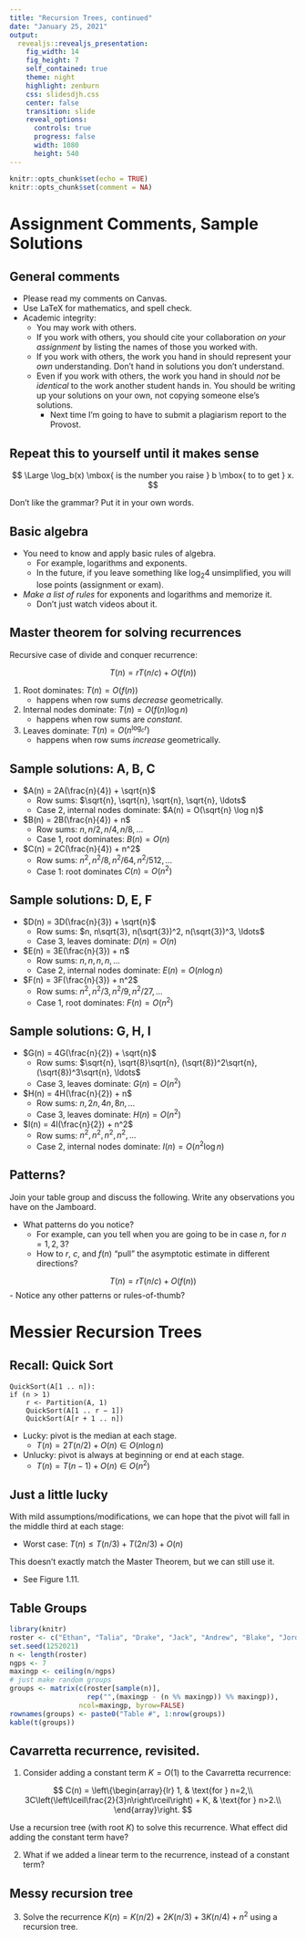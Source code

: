 ```yaml
---
title: "Recursion Trees, continued"
date: "January 25, 2021"
output: 
  revealjs::revealjs_presentation:
    fig_width: 14
    fig_height: 7
    self_contained: true
    theme: night
    highlight: zenburn
    css: slidesdjh.css
    center: false
    transition: slide
    reveal_options:
      controls: true
      progress: false
      width: 1080
      height: 540
---
```


```r
knitr::opts_chunk$set(echo = TRUE)
knitr::opts_chunk$set(comment = NA)
```

# Assignment Comments, Sample Solutions

## General comments

- Please read my comments on Canvas.
- Use LaTeX for mathematics, and spell check.
- Academic integrity:
    - You may work with others.
    - If you work with others, you should cite your collaboration *on your assignment* by listing the names of those you worked with.
    - If you work with others, the work you hand in should represent your *own* understanding. Don't hand in solutions you don't understand.
    - Even if you work with others, the work you hand in should *not* be *identical* to the work another student hands in. You should be writing up your solutions on your own, not copying someone else's solutions.
        - Next time I'm going to have to submit a plagiarism report to the Provost.
        
## Repeat this to yourself until it makes sense

$$
\mbox{}
$$

$$
\Large
\log_b(x) \mbox{ is the number you raise } b \mbox{ to to get } x.
$$

$$
\mbox{}
$$

Don't like the grammar? Put it in your own words.

## Basic algebra

- You need to know and apply basic rules of algebra.
    - For example, logarithms and exponents.
    - In the future, if you leave something like $\log_2 4$ unsimplified, you will lose points (assignment or exam).
- *Make a list of rules* for exponents and logarithms and memorize it.
    - Don't just watch videos about it.
    
## Master theorem for solving recurrences

Recursive case of divide and conquer recurrence:

$$
T(n) = rT(n/c) + O(f(n))
$$

1. Root dominates: $T(n) = O(f(n))$
    - happens when row sums *decrease* geometrically.
2. Internal nodes dominate: $T(n) = O(f(n)\log n)$
    - happens when row sums are *constant*.
3. Leaves dominate: $T(n) = O(n^{\log_c r})$
    - happens when row sums *increase* geometrically.
    
## Sample solutions: A, B, C

- $A(n) = 2A(\frac{n}{4}) + \sqrt{n}$
    - Row sums: $\sqrt{n}, \sqrt{n}, \sqrt{n}, \sqrt{n}, \ldots$
    - Case 2, internal nodes dominate: $A(n) = O(\sqrt{n} \log n)$
    
- $B(n) = 2B(\frac{n}{4}) +  n$
    - Row sums: $n, n/2, n/4, n/8, \ldots$
    - Case 1, root dominates: $B(n) = O(n)$

- $C(n) = 2C(\frac{n}{4}) + n^2$
    - Row sums: $n^2, n^2/8, n^2/64, n^2/512, \ldots$
    - Case 1: root dominates $C(n) = O(n^2)$

## Sample solutions: D, E, F

- $D(n) = 3D(\frac{n}{3}) + \sqrt{n}$
    - Row sums: $n, n\sqrt{3}, n(\sqrt{3})^2, n(\sqrt{3})^3, \ldots$
    - Case 3, leaves dominate: $D(n) =  O(n)$
    
- $E(n) = 3E(\frac{n}{3}) +  n$
    - Row sums: $n, n, n, n, \ldots$
    - Case 2, internal nodes dominate: $E(n) = O(n \log n)$
    
- $F(n) = 3F(\frac{n}{3}) + n^2$
    - Row sums: $n^2, n^2/3, n^2/9, n^2/27, \ldots$
    - Case 1, root dominates: $F(n) = O(n^2)$

## Sample solutions: G, H, I

- $G(n) = 4G(\frac{n}{2}) + \sqrt{n}$
    - Row sums: $\sqrt{n}, \sqrt{8}\sqrt{n}, (\sqrt{8})^2\sqrt{n},(\sqrt{8})^3\sqrt{n}, \ldots$
    - Case 3, leaves dominate: $G(n) =  O(n^2)$
    
- $H(n) = 4H(\frac{n}{2}) +  n$
    - Row sums: $n, 2n, 4n, 8n, \ldots$
    - Case 3, leaves dominate: $H(n) = O(n^2)$
    
- $I(n) = 4I(\frac{n}{2}) + n^2$
    - Row sums: $n^2, n^2, n^2, n^2, \ldots$
    - Case 2, internal nodes dominate: $I(n) = O(n^2 \log n)$

## Patterns?

Join your table group and discuss the following. Write any observations you have on the Jamboard.

- What patterns do you notice?
    - For example, can you tell when you are going to be in case $n$, for $n = 1,2,3$?
    - How to $r$, $c$, and $f(n)$ "pull" the asymptotic estimate in different directions?
    
$$
T(n) = rT(n/c) + O(f(n))
$$
    - Notice any other patterns or rules-of-thumb?

# Messier Recursion Trees

## Recall: Quick Sort

```
QuickSort(A[1 .. n]):
if (n > 1)
    r <- Partition(A, 1)
    QuickSort(A[1 .. r − 1])
    QuickSort(A[r + 1 .. n])
```

- Lucky: pivot is the median at each stage.
    - $T(n) = 2T(n/2) + O(n) \in O(n \log n)$
- Unlucky: pivot is always at beginning or end at each stage.
    - $T(n) = T(n-1) + O(n) \in O(n^2)$

## Just a little lucky

With mild assumptions/modifications, we can hope that the pivot will fall in the middle third at each stage:

- Worst case: $T(n) \leq T(n/3) + T(2n/3) + O(n)$

This doesn't exactly match the Master Theorem, but we can still use it.

- See Figure 1.11.
    
## Table Groups

```r
library(knitr)
roster <- c("Ethan", "Talia", "Drake", "Jack", "Andrew", "Blake", "Jordan", "Graham", "Kevin", "Logan", "Claire", "Bri", "Trevor", "James", "Kristen", "Levi", "Grace", "John", "Isaac", "Josiah", "Nathan")
set.seed(1252021) 
n <- length(roster)
ngps <- 7
maxingp <- ceiling(n/ngps)
# just make random groups
groups <- matrix(c(roster[sample(n)], 
                   rep("",(maxingp - (n %% maxingp)) %% maxingp)), 
                 ncol=maxingp, byrow=FALSE)
rownames(groups) <- paste0("Table #", 1:nrow(groups))
kable(t(groups))
```


## Cavarretta recurrence, revisited.

1. Consider adding a constant term $K = O(1)$  to the Cavarretta recurrence:

$$
C(n) = \left\{\begin{array}{lr}  1, 
& \text{for } n=2,\\  
3C\left(\left\lceil\frac{2}{3}n\right\rceil\right) + K, 
& \text{for } n>2.\\  \end{array}\right.
$$

Use a recursion tree (with root $K$) to solve this recurrence. What effect did adding the constant term have?

2. What if we added a linear term to the recurrence, instead of a constant term?

## Messy recursion tree

3. Solve the recurrence $K(n) = K(n/2) + 2K(n/3) + 3K(n/4) + n^2$ using a recursion tree.

